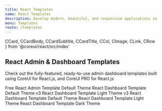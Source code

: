 ```yaml
---
title: React Templates
name: React Templates
description: Develop modern, beautiful, and responsive applications in half the time with high-performing and easy-to-customize react admin panels to cover any requirement.
menu: Templates
route: /templates
---
```


  CCard,
  CCardBody,
  CCardSubtitle,
  CCardTitle,
  CCol,
  CImage,
  CLink,
  CRow 
} from '@coreui/react/src/index'

## React Admin & Dashboard Templates

Check out the fully-featured, ready-to-use admin dashboard templates built using CoreUI for React.js, and CoreUI PRO for React.js

<CRow>
  <CCol md={6}>
    <CCard className="mb-4">
      <CCardBody>
        <CLink className="text-decoration-none text-reset" href="https://coreui.io/react/#compare" target="_blank">
          <CCardTitle>Free React Admin Template</CCardTitle>
          <CCardSubtitle className="mb-3 text-muted">Default Theme</CCardSubtitle>
          <CImage className="rounded shadow-sm" fluid src="https://coreui.io/images/templates/coreui_free_1440.webp" alt=""/>
        </CLink>
      </CCardBody>
    </CCard>
  </CCol>
  <CCol md={6}>
    <CCard className="mb-4">
      <CCardBody>
        <CLink className="text-decoration-none text-reset" href="https://coreui.io/product/react-dashboard-template/?theme=default-v3" target="_blank">
          <CCardTitle>React Dashboard Template</CCardTitle>
          <CCardSubtitle className="mb-3 text-muted">Default Theme v3</CCardSubtitle>
          <CImage className="rounded shadow-sm" fluid src="https://coreui.io/images/templates/coreui_pro_default_v3_1440.webp" alt=""/>
        </CLink>
      </CCardBody>
    </CCard>
  </CCol>
  <CCol md={6}>
    <CCard className="mb-4">
      <CCardBody>
        <CLink className="text-decoration-none text-reset" href="https://coreui.io/product/react-dashboard-template/?theme=light-v3" target="_blank">
          <CCardTitle>React Dashboard Template</CCardTitle>
          <CCardSubtitle className="mb-3 text-muted">Light Theme v3</CCardSubtitle>
          <CImage className="rounded shadow-sm" fluid src="https://coreui.io/images/templates/coreui_pro_light_v3_1440.webp" alt=""/>
        </CLink>
      </CCardBody>
    </CCard>
  </CCol>
  <CCol md={6}>
    <CCard className="mb-4">
      <CCardBody>
        <CLink className="text-decoration-none text-reset" href="https://coreui.io/product/react-dashboard-template/?theme=default" target="_blank">
          <CCardTitle>React Dashboard Template</CCardTitle>
          <CCardSubtitle className="mb-3 text-muted">Default Theme</CCardSubtitle>
          <CImage className="rounded shadow-sm" fluid src="https://coreui.io/images/templates/coreui_pro_default_1440.webp" alt=""/>
        </CLink>
      </CCardBody>
    </CCard>
  </CCol>
  <CCol md={6}>
    <CCard className="mb-4">
      <CCardBody>
        <CLink className="text-decoration-none text-reset" href="https://coreui.io/product/react-dashboard-template/?theme=light" target="_blank">
          <CCardTitle>React Dashboard Template</CCardTitle>
          <CCardSubtitle className="mb-3 text-muted">Light Theme</CCardSubtitle>
          <CImage className="rounded shadow-sm" fluid src="https://coreui.io/images/templates/coreui_pro_light_1440.webp" alt=""/>
        </CLink>
      </CCardBody>
    </CCard>
  </CCol>
  <CCol md={6}>
    <CCard className="mb-4">
      <CCardBody>
        <CLink className="text-decoration-none text-reset" href="https://coreui.io/product/react-dashboard-template/?theme=dark" target="_blank">
          <CCardTitle>React Dashboard Template</CCardTitle>
          <CCardSubtitle className="mb-3 text-muted">Dark Theme</CCardSubtitle>
          <CImage className="rounded shadow-sm" fluid src="https://coreui.io/images/templates/coreui_pro_dark_1440.webp" alt=""/>
        </CLink>
      </CCardBody>
    </CCard>
  </CCol>
</CRow>